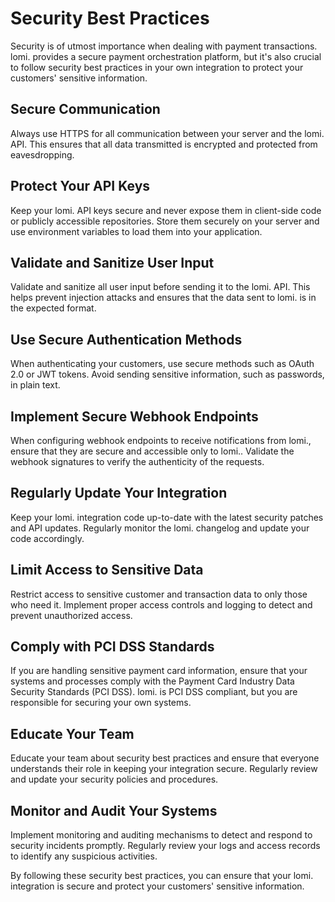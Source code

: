 # Security Best Practices

Security is of utmost importance when dealing with payment transactions. lomi. provides a secure payment orchestration platform, but it's also crucial to follow security best practices in your own integration to protect your customers' sensitive information.

## Secure Communication

Always use HTTPS for all communication between your server and the lomi. API. This ensures that all data transmitted is encrypted and protected from eavesdropping.

## Protect Your API Keys

Keep your lomi. API keys secure and never expose them in client-side code or publicly accessible repositories. Store them securely on your server and use environment variables to load them into your application.

## Validate and Sanitize User Input

Validate and sanitize all user input before sending it to the lomi. API. This helps prevent injection attacks and ensures that the data sent to lomi. is in the expected format.

## Use Secure Authentication Methods

When authenticating your customers, use secure methods such as OAuth 2.0 or JWT tokens. Avoid sending sensitive information, such as passwords, in plain text.

## Implement Secure Webhook Endpoints

When configuring webhook endpoints to receive notifications from lomi., ensure that they are secure and accessible only to lomi.. Validate the webhook signatures to verify the authenticity of the requests.

## Regularly Update Your Integration

Keep your lomi. integration code up-to-date with the latest security patches and API updates. Regularly monitor the lomi. changelog and update your code accordingly.

## Limit Access to Sensitive Data

Restrict access to sensitive customer and transaction data to only those who need it. Implement proper access controls and logging to detect and prevent unauthorized access.

## Comply with PCI DSS Standards

If you are handling sensitive payment card information, ensure that your systems and processes comply with the Payment Card Industry Data Security Standards (PCI DSS). lomi. is PCI DSS compliant, but you are responsible for securing your own systems.

## Educate Your Team

Educate your team about security best practices and ensure that everyone understands their role in keeping your integration secure. Regularly review and update your security policies and procedures.

## Monitor and Audit Your Systems

Implement monitoring and auditing mechanisms to detect and respond to security incidents promptly. Regularly review your logs and access records to identify any suspicious activities.

By following these security best practices, you can ensure that your lomi. integration is secure and protect your customers' sensitive information. 